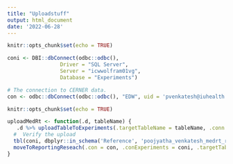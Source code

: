 ```yaml
---
title: "Uploadstuff"
output: html_document
date: '2022-06-28'
---
```


```r
knitr::opts_chunk$set(echo = TRUE)
```

```r
coni <- DBI::dbConnect(odbc::odbc(),
                 Driver = "SQL Server",
                 Server = "icwwolfram01vg",
                 Database = "Experiments")
```

```r
# The connection to CERNER data.
con <- odbc::dbConnect(odbc::odbc(), "EDW", uid = 'pvenkatesh@iuhealth.org')
```




```r
knitr::opts_chunk$set(echo = TRUE)
```


```r
uploadMedRt <- function(.d, tableName) {  
   .d %>% uploadTableToExperiments(.targetTableName = tableName, .conn = coni) 
  #  Verify the upload 
  tbl(coni, dbplyr::in_schema('Reference', 'poojyatha_venkatesh_medrt_referencednamespace')) %>% head() 
  moveToReportingReseach(.con = con, .conExperiments = coni, .targetTableName = tableName ) 
}
```

